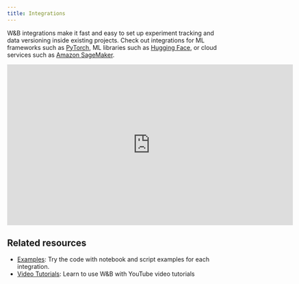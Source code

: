 ```yaml
---
title: Integrations
---
```


W&B integrations make it fast and easy to set up experiment tracking and data versioning inside existing projects. Check out integrations for ML frameworks such as [PyTorch](/models/integrations/pytorch), ML libraries such as [Hugging Face](/models/integrations/huggingface), or cloud services such as [Amazon SageMaker](/models/integrations/sagemaker).


<iframe width="668" height="376" src="https://www.youtube.com/embed/hmewPDNUNJs?list=PLD80i8An1OEGajeVo15ohAQYF1Ttle0lk" title="Log Your First Run With W&amp;B" frameborder="0" allow="accelerometer; autoplay; clipboard-write; encrypted-media; gyroscope; picture-in-picture; web-share" allowfullscreen></iframe>

## Related resources

* [Examples](https://github.com/wandb/examples): Try the code with notebook and script examples for each integration.
* [Video Tutorials](https://www.youtube.com/playlist?list=PLD80i8An1OEGajeVo15ohAQYF1Ttle0lk): Learn to use W&B with YouTube video tutorials
